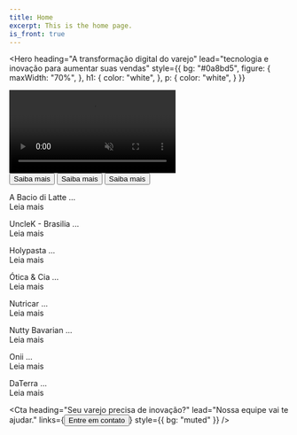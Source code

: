 ```yaml
---
title: Home
excerpt: This is the home page.
is_front: true
---
```


<Hero
  heading="A transformação digital do varejo"
  lead="tecnologia e inovação para aumentar suas vendas"
  style={{
    bg: "#0a8bd5",
    figure: {
      maxWidth: "70%",
    },
    h1: {
      color: "white",
    },
    p: {
      color: "white",
    }
  }}
>


<Div style={{
    mt: [4, 6, 7],
    mb: [-9, -11, -12],
    borderRadius: [3],
    boxShadow: "xxl",
    overflow: "hidden",
    width: ["100%", "80%"]
  }}>
  <video controls autoplay muted loop playsinline style={{
    display: "block",
    width: "100%",
  }}>
    <source src={StoqVideo} type="video/mp4" />
  </video>
</Div>

</Hero>

<Section
  heading="Solução na medida do seu negócio"
  style={{
    mt: [10, 11, 12],
    pt: [0, 0, 0],
    pb: [0, 0, 0],
  }}
>
<Grid columns={[1, 1, 3]} gap={[4, 4, 6, 6, 8]} sx={{
  mt: [4, 4, 6],
}}>
    <Card
      heading="Descomplicado"
      subHeading="para você não perder tempo."
      imageUrl="placeholder.jpg"
      type="icon"
    >
    <Button url="/retail-painless">Saiba mais</Button>
    </Card>
    <Card
      heading="Integrado"
      subHeading="para você crescer."
      imageUrl="placeholder.jpg"
      type="icon"
    >
    <Button url="/retail-integrated/">Saiba mais</Button>
    </Card>
    <Card
      heading="Inovador"
      subHeading="para você vender mais."
      imageUrl="placeholder.jpg"
      type="icon"
    >
    <Button url="/retail-innovative/">Saiba mais</Button>
    </Card>
</Grid>
</Section>

<Section
  heading="Conheça quem já se transformou"
>
<Grid columns={[1, 1, 4]} gap={[4, 4, 6, 6, 8]} sx={{
  mt: [4, 4, 6]
}}>
    <Card imageUrl="placeholder.jpg" >
      <p>A Bacio di Latte ...
      <br/><Link to="/case-bacio-di-latte/">Leia mais</Link></p>
    </Card>
    <Card imageUrl="placeholder.jpg">
      <p> UncleK - Brasilia ...
      <br/><Link to="/case-bacio-di-latte/">Leia mais</Link></p>
    </Card>
    <Card imageUrl="placeholder.jpg">
      <p>Holypasta ...
      <br/><Link to="/case-bacio-di-latte/">Leia mais</Link></p>
    </Card>
    <Card imageUrl="placeholder.jpg">
      <p>Ótica & Cia ...
      <br/><Link to="/case-bacio-di-latte/">Leia mais</Link></p>
    </Card>
    <Card imageUrl="placeholder.jpg">
      <p>Nutricar ...
      <br/><Link to="/case-bacio-di-latte/">Leia mais</Link></p>
    </Card>
    <Card imageUrl="placeholder.jpg">
      <p>Nutty Bavarian ...
      <br/><Link to="/case-bacio-di-latte/">Leia mais</Link></p>
    </Card>
    <Card imageUrl="placeholder.jpg">
      <p>Onii ...
      <br/><Link to="/case-bacio-di-latte/">Leia mais</Link></p>
    </Card>
    <Card imageUrl="placeholder.jpg">
      <p>DaTerra ...
      <br/><Link to="/case-bacio-di-latte/">Leia mais</Link></p>
    </Card>
</Grid>
</Section>

<Cta
  heading="Seu varejo precisa de inovação?"
  lead="Nossa equipe vai te ajudar."
  links={<Button url="/contact/">Entre em contato</Button>}
  style={{
    bg: "muted"
  }}
/>
